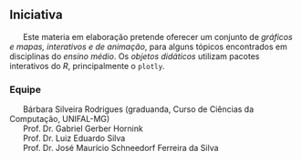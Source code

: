 ## Iniciativa {.unnumbered}

|       Este materia em elaboração pretende oferecer um conjunto de *gráficos e mapas, interativos e de animação*, para alguns tópicos encontrados em disciplinas do *ensino médio*. Os *objetos didáticos* utilizam pacotes interativos do *R*, principalmente o `plotly`. 


### Equipe {.unnumbered}

|       Bárbara Silveira Rodrigues (graduanda, Curso de Ciências da Computação, UNIFAL-MG)
|       Prof. Dr. Gabriel Gerber Hornink
|       Prof. Dr. Luiz Eduardo Silva
|       Prof. Dr. José Maurício Schneedorf Ferreira da Silva